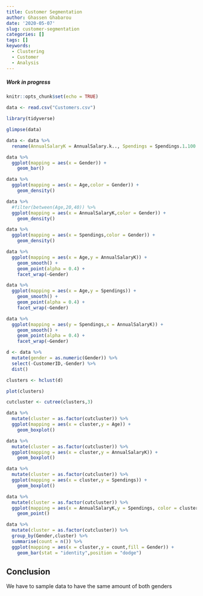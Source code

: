```yaml
---
title: Customer Segmentation
author: Ghassen Ghabarou
date: '2020-05-07'
slug: customer-segmentation
categories: []
tags: []
keywords:
  - Clustering
  - Customer
  - Analysis
---
```


##### Work in progress
```r
knitr::opts_chunk$set(echo = TRUE)
```

```r
data <- read.csv("Customers.csv")
```

```r
library(tidyverse)
```

```r
glimpse(data)
```

```r
data <- data %>%
  rename(AnnualSalaryK = AnnualSalary.k.., Spendings = Spendings.1.100.)
```


```r
data %>%
  ggplot(mapping = aes(x = Gender)) +
    geom_bar()
```


```r
data %>%
  ggplot(mapping = aes(x = Age,color = Gender)) +
    geom_density()
```

```r
data %>%
  #filter(between(Age,20,40)) %>%
  ggplot(mapping = aes(x = AnnualSalaryK,color = Gender)) +
    geom_density()
```

```r
data %>%
  ggplot(mapping = aes(x = Spendings,color = Gender)) +
    geom_density()
```

```r
data %>%
  ggplot(mapping = aes(x = Age,y = AnnualSalaryK)) +
    geom_smooth() +
    geom_point(alpha = 0.4) +
    facet_wrap(~Gender)
```

```r
data %>%
  ggplot(mapping = aes(x = Age,y = Spendings)) +
    geom_smooth() +
    geom_point(alpha = 0.4) +
    facet_wrap(~Gender)
```

```r
data %>%
  ggplot(mapping = aes(y = Spendings,x = AnnualSalaryK)) +
    geom_smooth() +
    geom_point(alpha = 0.4) +
    facet_wrap(~Gender)
```


```r
d <- data %>%
  mutate(gender = as.numeric(Gender)) %>% 
  select(-CustomerID,-Gender) %>% 
  dist()
```

```r
clusters <- hclust(d)
```

```r
plot(clusters)
```

```r
cutcluster <- cutree(clusters,3)
```

```r
data %>% 
  mutate(cluster = as.factor(cutcluster)) %>% 
  ggplot(mapping = aes(x = cluster,y = Age)) +
    geom_boxplot()
```

```r
data %>% 
  mutate(cluster = as.factor(cutcluster)) %>% 
  ggplot(mapping = aes(x = cluster,y = AnnualSalaryK)) +
    geom_boxplot()
```


```r
data %>% 
  mutate(cluster = as.factor(cutcluster)) %>% 
  ggplot(mapping = aes(x = cluster,y = Spendings)) +
    geom_boxplot()
```

```r
data %>% 
  mutate(cluster = as.factor(cutcluster)) %>% 
  ggplot(mapping = aes(x = AnnualSalaryK,y = Spendings, color = cluster)) +
    geom_point()
```

```r
data %>% 
  mutate(cluster = as.factor(cutcluster)) %>% 
  group_by(Gender,cluster) %>% 
  summarise(count = n()) %>% 
  ggplot(mapping = aes(x = cluster,y = count,fill = Gender)) +
    geom_bar(stat = "identity",position = "dodge")
```

## Conclusion
We have to sample data to have the same amount of both genders 

<!--more-->
